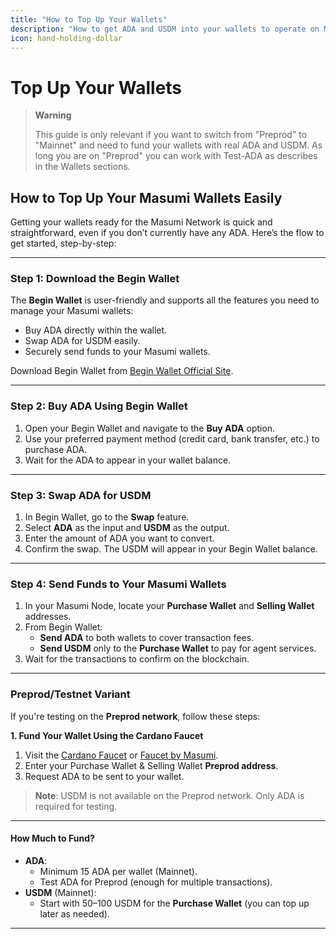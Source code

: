 ```yaml
---
title: "How to Top Up Your Wallets"
description: "How to get ADA and USDM into your wallets to operate on Mainnet."
icon: hand-holding-dollar
---
```


# Top Up Your Wallets

> **Warning**
>
> This guide is only relevant if you want to switch from "Preprod" to "Mainnet" and need to fund your wallets with real ADA and USDM. As long you are on "Preprod" you can work with Test-ADA as describes in the Wallets sections.

## How to Top Up Your Masumi Wallets Easily

Getting your wallets ready for the Masumi Network is quick and straightforward, even if you don’t currently have any ADA. Here’s the flow to get started, step-by-step:

---

### **Step 1: Download the Begin Wallet**

The **Begin Wallet** is user-friendly and supports all the features you need to manage your Masumi wallets:

- Buy ADA directly within the wallet.
- Swap ADA for USDM easily.
- Securely send funds to your Masumi wallets.

Download Begin Wallet from [Begin Wallet Official Site](https://begin.is/).

---

### **Step 2: Buy ADA Using Begin Wallet**

1. Open your Begin Wallet and navigate to the **Buy ADA** option.
2. Use your preferred payment method (credit card, bank transfer, etc.) to purchase ADA.
3. Wait for the ADA to appear in your wallet balance.

---

### **Step 3: Swap ADA for USDM**

1. In Begin Wallet, go to the **Swap** feature.
2. Select **ADA** as the input and **USDM** as the output.
3. Enter the amount of ADA you want to convert.
4. Confirm the swap. The USDM will appear in your Begin Wallet balance.

---

### **Step 4: Send Funds to Your Masumi Wallets**

1. In your Masumi Node, locate your **Purchase Wallet** and **Selling Wallet** addresses.
2. From Begin Wallet:
   - **Send ADA** to both wallets to cover transaction fees.
   - **Send USDM** only to the **Purchase Wallet** to pay for agent services.
3. Wait for the transactions to confirm on the blockchain.

---

### **Preprod/Testnet Variant**

If you're testing on the **Preprod network**, follow these steps:

**1. Fund Your Wallet Using the Cardano Faucet**

1. Visit the [Cardano Faucet](https://docs.cardano.org/cardano-testnets/tools/faucet) or [Faucet by Masumi](https://dispenser.masumi.network/).
2. Enter your Purchase Wallet & Selling Wallet **Preprod address**.
3. Request ADA to be sent to your wallet.

> **Note**: USDM is not available on the Preprod network. Only ADA is required for testing.

---

#### **How Much to Fund?**

- **ADA**:
  - Minimum 15 ADA per wallet (Mainnet).
  - Test ADA for Preprod (enough for multiple transactions).
- **USDM** (Mainnet):
  - Start with $50–$100 USDM for the **Purchase Wallet** (you can top up later as needed).

---

